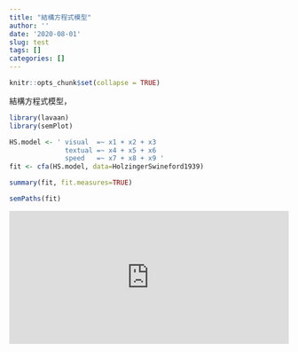 ```yaml
---
title: "結構方程式模型"
author: ''
date: '2020-08-01'
slug: test
tags: []
categories: []
---
```


```r
knitr::opts_chunk$set(collapse = TRUE)
```

結構方程式模型，

```r
library(lavaan)
library(semPlot)
```


```r
HS.model <- ' visual  =~ x1 + x2 + x3 
              textual =~ x4 + x5 + x6
              speed   =~ x7 + x8 + x9 '
fit <- cfa(HS.model, data=HolzingerSwineford1939)
```

```r
summary(fit, fit.measures=TRUE)
```

```r
semPaths(fit)
```


<iframe width="100%" height="240"   src="https://button.like.co/in/embed/tsai_jiewen/button?referrer=https://tsaijw.netlify.app/blog/post/test/" frameborder="0" class=" lc-mobile"></iframe>


